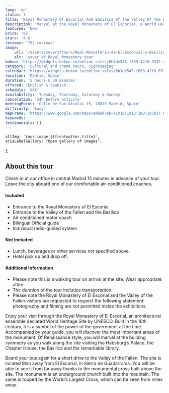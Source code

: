 ```yaml
---
lang: 'en'
status: 1
title: 'Royal Monastery Of Escorial And Basilica Of The Valley Of The Fallen'
description: 'Marvel at the Royal Monastery of El Escorial, a World Heritage Site by UNESCO. See the Hapsburg’s Palace.'
featured: 'New'
price: '65'
stars: '4.6'
reviews: '752 reviews'
image:
    url: '/assets/covers/tours/Real-Monasterio-de-El-Escorial-y-Basilica-del-Valle-de-los-Caidos.webp'
    alt: 'cover of Royal Monastery tour'
bokun: 'https://widgets.bokun.io/online-sales/6b1de543-f859-42f0-8332-446d14d349f4/experience/846160?partialView=1'
category: 'Cultural and theme tours, Sightseeing'
calendar: 'https://widgets.bokun.io/online-sales/6b1de543-f859-42f0-8332-446d14d349f4/experience-calendar/846160'
location: 'Madrid, Spain'
duration: '5 hours & 30 minutes'
offered: 'English & Spanish'
schedule: 'XXX'
availability: 'Tuesday, Thursday, Saturday & Sunday'
cancelation: '24h before activity'
meetingPoint: 'Calle de San Nicolás 15, 28013 Madrid, Spain'
difficulty: 'Easy'
mapFrame: 'https://www.google.com/maps/embed?pb=!1m18!1m12!1m3!1d3037.6486732638714!2d-3.7145593241225603!3d40.416633155645336!2m3!1f0!2f0!3f0!3m2!1i1024!2i768!4f13.1!3m3!1m2!1s0xd42296fa427a647%3A0x4f757529951b6d8f!2sC.%20de%20San%20Nicol%C3%A1s%2C%2015%2C%20Centro%2C%2028013%20Madrid%2C%20Espa%C3%B1a!5e0!3m2!1ses-419!2smx!4v1709584160025!5m2!1ses-419!2smx'
keywords: ''
testimonials: []
---
```




    altImg: `tour image ${frontmatter.title}`,
    ariaLabelGallery: "Open gallery of images",
};

<SliderGallery 
    client:load 
    images={arrayImages} 
    accessibility={accessibility}
/>

<h2 class="text-3xl md:text-4xl font-extrabold mb-4 text-red-700"> About this tour</h2>

<p class="text-lg text-justify my-5"> Check in at our office in central Madrid 15 minutes in advance of your tour. 
Leave the city aboard one of our comfortable air-conditioned coaches.</p>

<div class="flex flex-wrap gap-y-5 my-5">
    <div class="w-full md:w-1/2 md:pr-5">
        <h4 class="text-2xl font-bold mb-4 text-sky-800">Included</h4>
        <ul class="text-lg space-y-4">
            <li><i class="at-check-circle text-green-500"></i> Entrance to the Royal Monastery of El Escorial</li>
            <li><i class="at-check-circle text-green-500"></i> Entrance to the Valley of the Fallen and the Basilica </li>
            <li><i class="at-check-circle text-green-500"></i> Air conditioned motor coach</li>
            <li><i class="at-check-circle text-green-500"></i> Bilingual Official guide</li>
            <li><i class="at-check-circle text-green-500"></i> Individual radio-guided system</li>
        </ul>
    </div>
    <div class="w-full md:w-1/2 md:pr-5">
        <h4 class="text-2xl font-bold mb-4 text-sky-800">Not Included</h4>
        <ul class="text-lg space-y-4">
            <li><i class="at-xmark-circle text-red-500"></i> Lunch, beverages or other services not specified above.</li>
            <li><i class="at-xmark-circle text-red-500"></i> Hotel pick up and drop off.</li>
        </ul>
    </div>
    <div class="w-full md:pr-5">
        <h4 class="text-2xl font-bold mb-4 text-sky-800">Additional Information</h4>
        <ul class="text-lg space-y-4">
            <li><i class="at-info-circle text-sky-500"></i> Please note this is a walking tour on arrival at the site. Wear appropriate attire.</li>
            <li><i class="at-info-circle text-sky-500"></i> The duration of the tour includes transportation.</li>
            <li><i class="at-info-circle text-sky-500"></i> Please note the Royal Monastery of El Escorial and the Valley of the Fallen visitors are requested to respect the following statement: photography and filming are not permitted inside the exhibitions. </li>
        </ul>
    </div>
</div>

<p class="text-lg text-justify my-5"> Enjoy your visit through the Royal Monastery of El Escorial, an architectural ensemble declared World 
Heritage Site by UNESCO. Built in the 16th century, it is a symbol of the power of the government at the time. Accompanied by your guide, you 
will discover the most important areas of the monument. Of Renaissance style, you will marvel at the building symmetry as you walk along the 
site visiting the Habsburg’s Palace, the Chapter House, the Basilica and the remarkable library.</p>

<p class="text-lg text-justify my-5"> Board your bus again for a short drive to the Valley of the Fallen. The site is located 9km away from 
El Escorial, in Sierra de Guadarrama. You will be able to see it from far away thanks to the monumental cross built above the site. The 
monument is an underground church built into the mountain. The same is topped by the World’s Largest Cross, which can be seen from miles away.</p>